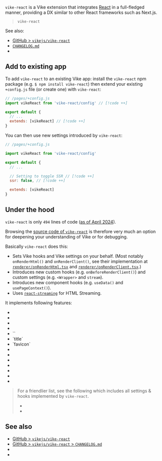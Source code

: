 
`vike-react` is a <Link href="/extensions">Vike extension</Link> that integrates [React](https://react.dev) in a full-fledged manner, providing a DX similar to other React frameworks such as Next.js.

> <UseBati>`vike-react`</UseBati>

See also:
- [GitHub > `vikejs/vike-react`](https://github.com/vikejs/vike-react)
- [`CHANGELOG.md`](https://github.com/vikejs/vike-react/blob/main/packages/vike-react/CHANGELOG.md)
- <Link href="/react" />


## Add to existing app

To add `vike-react` to an existing Vike app: install the `vike-react` npm package (e.g. `$ npm install vike-react`) then extend your existing `+config.js` file (or create one) with `vike-react`:

```js
// /pages/+config.js
import vikeReact from 'vike-react/config' // [!code ++]

export default {
  // ...
  extends: [vikeReact] // [!code ++]
}
```

You can then use <Link href="#under-the-hood">new settings introduced by `vike-react`</Link>:

```js
// /pages/+config.js

import vikeReact from 'vike-react/config'

export default {
  // ...

  // Setting to toggle SSR // [!code ++]
  ssr: false, // [!code ++]

  extends: [vikeReact]
}
```


## Under the hood

`vike-react` is only `494` lines of code ([as of April 2024](https://gist.github.com/brillout/6267ecb8c996fb4a401985106cc81936)).

Browsing the [source code of `vike-react`](https://github.com/vikejs/vike-react) is therefore very much an option for deepening your understanding of Vike or for debugging.

Basically `vike-react` does this:
- Sets <Link href="/hooks">Vike hooks</Link> and <Link href="/settings">Vike settings</Link> on your behalf. (Most notably <Link href="/onRenderHtml">`onRenderHtml()`</Link> and <Link href="/onRenderClient">`onRenderClient()`</Link>, see their implementation at
  [`renderer/onRenderHtml.tsx`](https://github.com/vikejs/vike-react/blob/main/packages/vike-react/src/renderer/onRenderHtml.tsx)
  and
  [`renderer/onRenderClient.tsx`](https://github.com/vikejs/vike-react/blob/main/packages/vike-react/src/renderer/onRenderClient.tsx).)
- Introduces new <Link href="/meta">custom hooks</Link> (e.g. <Link href="/onBeforeRenderClient">`onBeforeRenderClient()`</Link>) and <Link href="/meta">custom settings</Link> (e.g. <Link href="/Wrapper">`<Wrapper>`</Link> and <Link href="/stream">`stream`</Link>).
- Introduces new component hooks (e.g. <Link href="/useData">`useData()`</Link> and <Link href="/usePageContext">`usePageContext()`</Link>).
- Uses [`react-streaming`](https://github.com/brillout/react-streaming) for <Link href="/streaming">HTML Streaming</Link>.

It implements following features:

- <Link noBreadcrumb href="/useData" />
- <Link noBreadcrumb href="/usePageContext" />
- <Link noBreadcrumb href="/Layout" />
- <Link noBreadcrumb href="/Wrapper" />
- <Link href="/head">`<Head>`</Link>
- <Link href="/head">`title`</Link>
- <Link href="/head">`favicon`</Link>
- <Link noBreadcrumb href="/lang" />
- <Link noBreadcrumb href="/ssr" />
- <Link noBreadcrumb href="/stream" />
- <Link noBreadcrumb href="/ClientOnly" />
- <Link noBreadcrumb href="/onBeforeRenderClient" />
- <Link noBreadcrumb href="/onAfterRenderClient" />
- <Link noBreadcrumb href="/reactStrictMode" />

> For a friendlier list, see the following which includes all settings & hooks implemented by `vike-react`.
> - <Link href="/settings" />
> - <Link href="/hooks" />



## See also

- [GitHub > `vikejs/vike-react`](https://github.com/vikejs/vike-react)
- [GitHub > `vikejs/vike-react` > `CHANGELOG.md`](https://github.com/vikejs/vike-react/blob/main/packages/vike-react/CHANGELOG.md)
- <Link href="/react" />
- <Link href="/nextjs" />
